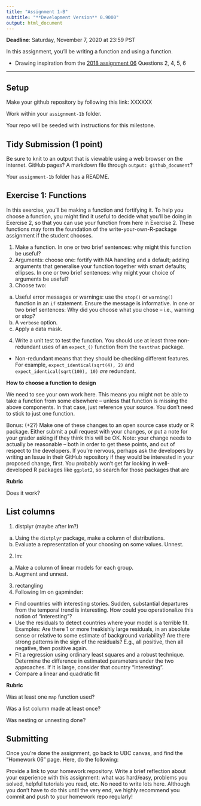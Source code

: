 ```yaml
---
title: "Assignment 1-B"
subtitle: "**Development Version** 0.9000" 
output: html_document
---
```


__Deadline__: Saturday, November 7, 2020 at 23:59 PST

In this assignment, you'll be writing a function and using a function. 

- Drawing inspiration from the [2018 assignment 06](https://github.com/UBC-STAT/stat545.stat.ubc.ca/blob/master/content/evaluation/hw06/hw06.md) Questions 2, 4, 5, 6


-----

## Setup

Make your github repository by following this link: XXXXXX

Work within your `assignment-1b` folder. 

Your repo will be seeded with instructions for this milestone.


## Tidy Submission (1 point)

Be sure to knit to an output that is viewable using a web browser on the internet. GitHub pages? A markdown file through `output: github_document`?

Your `assignment-1b` folder has a README.

## Exercise 1: Functions

In this exercise, you'll be making a function and fortifying it. To help you choose a function, you might find it useful to decide what you'll be doing in Exercise 2, so that you can use your function from here in Exercise 2. These functions may form the foundation of the write-your-own-R-package assignment if the student chooses.

1. Make a function. In one or two brief sentences: why might this function be useful?
2. Arguments: choose one: fortify with NA handling and a default; adding arguments that generalise your function together with smart defaults; ellipses. In one or two brief sentences: why might your choice of arguments be useful?
3. Choose two:
  a. Useful error messages or warnings: use the `stop()` or `warning()` function in an `if` statement. Ensure the message is informative. In one or two brief sentences: Why did you choose what you chose -- i.e., warning or stop?
  b. A `verbose` option. 
  c. Apply a data mask.
4. Write a unit test to test the function. You should use at least three non-redundant uses of an `expect_()` function from the `testthat` package. 
  - Non-redundant means that they should be checking different features. For example, `expect_identical(sqrt(4), 2)` and `expect_identical(sqrt(100), 10)` _are_ redundant.


**How to choose a function to design**

We need to see your own work here. This means you might not be able to take a function from some elsewhere -- unless that function is missing the above components. In that case, just reference your source. You don't need to stick to just one function.

Bonus: (+2?) Make one of these changes to an open source case study or R package. Either submit a pull request with your changes, or put a note for your grader asking if they think this will be OK. Note: your change needs to actually be reasonable -- both in order to get these points, and out of respect to the developers. If you're nervous, perhaps ask the developers by writing an Issue in their GitHub repository if they would be interested in your proposed change, first. You probably won't get far looking in well-developed R packages like `ggplot2`, so search for those packages that are 



**Rubric**

Does it work?


## List columns

1. distplyr (maybe after lm?)
  a. Using the `distplyr` package, make a column of distributions. 
  b. Evaluate a representation of your choosing on some values. Unnest.
2. lm:
  a. Make a column of linear models for each group. 
  b. Augment and unnest.
3. rectangling
4. Following lm on gapminder:
  - Find countries with interesting stories. Sudden, substantial departures from the temporal trend is interesting. How could you operationalize this notion of "interesting"?
  - Use the residuals to detect countries where your model is a terrible fit. Examples: Are there 1 or more freakishly large residuals, in an absolute sense or relative to some estimate of background variability? Are there strong patterns in the sign of the residuals? E.g., all positive, then all negative, then positive again.
  - Fit a regression using ordinary least squares and a robust technique. Determine the difference in estimated parameters under the two approaches. If it is large, consider that country "interesting".
  - Compare a linear and quadratic fit


**Rubric**

Was at least one `map` function used?

Was a list column made at least once?

Was nesting or unnesting done?

## Submitting

Once you're done the assignment, go back to UBC canvas, and find the "Homework 06" page. Here, do the following:

Provide a link to your homework repository.
Write a brief reflection about your experience with this assignment: what was hard/easy, problems you solved, helpful tutorials you read, etc. No need to write lots here.
Although you don't have to do this until the very end, we highly recommend you commit and push to your homework repo regularly!


